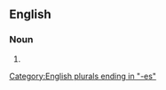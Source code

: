 {{also|wiseasses}}

==English==

===Noun===
{{head|en|noun form}}

# {{plural of|wise-ass|lang=en}}

[[Category:English plurals ending in "-es"]]
